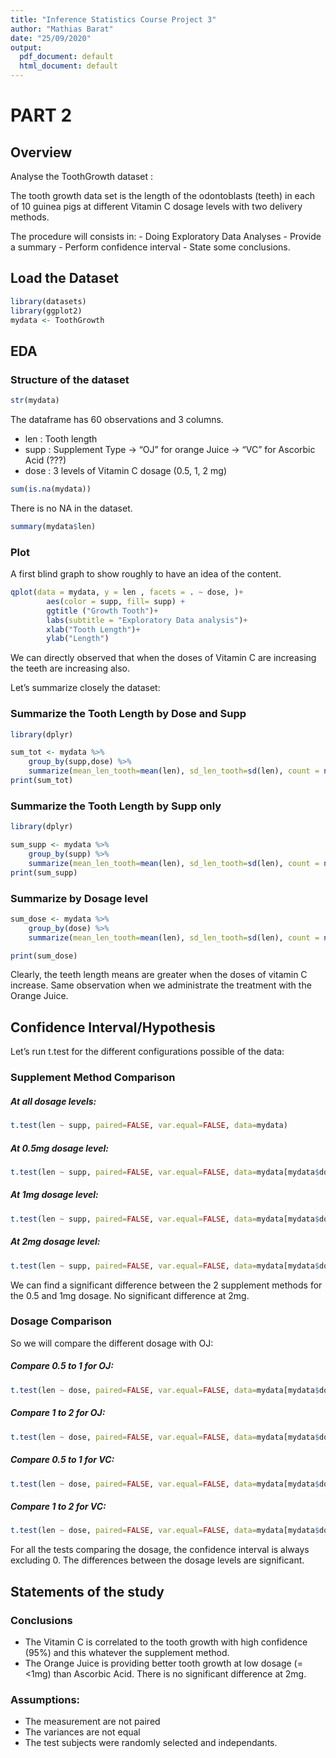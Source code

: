 ```yaml
---
title: "Inference Statistics Course Project 3"
author: "Mathias Barat"
date: "25/09/2020"
output:
  pdf_document: default
  html_document: default
---
```


# PART 2

## Overview

Analyse the ToothGrowth dataset :

The tooth growth data set is the length of the odontoblasts (teeth) in each of 10 guinea pigs at different Vitamin C dosage levels with two delivery methods.

The procedure will consists in:
  - Doing Exploratory Data Analyses
  - Provide a summary
  - Perform confidence interval
  - State some conclusions.

## Load the Dataset

```r

library(datasets)
library(ggplot2)
mydata <- ToothGrowth

```

## EDA

### Structure of the dataset

```r
str(mydata)
```
The dataframe has 60 observations and 3 columns.

  - len : Tooth length
  - supp : Supplement Type 
      -> "OJ" for orange Juice
      -> "VC" for Ascorbic Acid (???)
  - dose : 3 levels of Vitamin C dosage (0.5, 1, 2 mg)

```r
sum(is.na(mydata))
```
There is no NA in the dataset.
```r
summary(mydata$len)
```
### Plot

A first blind graph to show roughly to have an idea of the content.

```r
qplot(data = mydata, y = len , facets = . ~ dose, )+
        aes(color = supp, fill= supp) +
        ggtitle ("Growth Tooth")+
        labs(subtitle = "Exploratory Data analysis")+
        xlab("Tooth Length")+
        ylab("Length")
```
We can directly observed that when the doses of Vitamin C are increasing the teeth are increasing also.

Let's summarize closely the dataset:

### Summarize the Tooth Length by Dose and Supp

```r
library(dplyr)

sum_tot <- mydata %>% 
    group_by(supp,dose) %>%
    summarize(mean_len_tooth=mean(len), sd_len_tooth=sd(len), count = n())
print(sum_tot)

```

### Summarize the Tooth Length by Supp only

```r
library(dplyr)

sum_supp <- mydata %>% 
    group_by(supp) %>%
    summarize(mean_len_tooth=mean(len), sd_len_tooth=sd(len), count = n())
print(sum_supp)

```

### Summarize by Dosage level

```r
sum_dose <- mydata %>% 
    group_by(dose) %>%
    summarize(mean_len_tooth=mean(len), sd_len_tooth=sd(len), count = n())

print(sum_dose)

```

Clearly, the teeth length means are greater when the doses of vitamin C increase.
Same observation when we administrate the treatment with the Orange Juice.

## Confidence Interval/Hypothesis

Let's run t.test for the different configurations possible of the data:

### Supplement Method Comparison

##### At all dosage levels:
```r

t.test(len ~ supp, paired=FALSE, var.equal=FALSE, data=mydata)

```
##### At 0.5mg dosage level:
```r

t.test(len ~ supp, paired=FALSE, var.equal=FALSE, data=mydata[mydata$dose==0.5,])

```
##### At 1mg dosage level:
```r

t.test(len ~ supp, paired=FALSE, var.equal=FALSE, data=mydata[mydata$dose==1,])

```
##### At 2mg dosage level:
```r

t.test(len ~ supp, paired=FALSE, var.equal=FALSE, data=mydata[mydata$dose==2,])

```

We can find a significant difference between the 2 supplement methods for the 0.5 and 1mg dosage. No significant difference at 2mg.

### Dosage Comparison

So we will compare the different dosage with OJ:

##### Compare 0.5 to 1 for OJ:
```r

t.test(len ~ dose, paired=FALSE, var.equal=FALSE, data=mydata[mydata$dose<2 & mydata$supp=="OJ",])

```
##### Compare 1 to 2 for OJ:
```r

t.test(len ~ dose, paired=FALSE, var.equal=FALSE, data=mydata[mydata$dose>0.5 & mydata$supp=="OJ",])


```
##### Compare 0.5 to 1 for VC:
```r

t.test(len ~ dose, paired=FALSE, var.equal=FALSE, data=mydata[mydata$dose<2 & mydata$supp=="VC",])

```
##### Compare 1 to 2 for VC:
```r

t.test(len ~ dose, paired=FALSE, var.equal=FALSE, data=mydata[mydata$dose>0.5 & mydata$supp=="OJ",])


```
For all the tests comparing the dosage, the confidence interval is always excluding 0. The differences between the dosage levels are significant.

## Statements of the study

### Conclusions

  - The Vitamin C is correlated to the tooth growth with high confidence (95%) and this whatever the supplement method.
  - The Orange Juice is providing better tooth growth at low dosage (=<1mg) than Ascorbic Acid. There is no significant difference at 2mg.
  
### Assumptions:
  - The measurement are not paired
  - The variances are not equal
  - The test subjects were randomly selected and independants.
